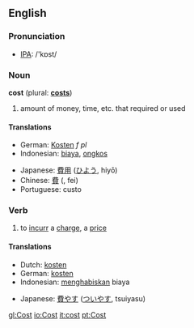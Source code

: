 ==English==

{{rank|week|stone|tree|781|cost|value|cast|speaking}}

=== Pronunciation ===
*[[w:IPA|IPA]]: /'kɒst/

=== Noun ===
'''cost'''  (plural: '''[[costs]]''')
# amount of money, time, etc. that required or used

====Translations====
{{top}}
*German: [[Kosten]] ''f'' ''pl''
*Indonesian: [[biaya]], [[ongkos]]
{{mid}}
*Japanese: [[費用]] ([[ひよう]], hiyō)
*Chinese: [[費]] ([[]], fei)
*Portuguese: custo
{{bottom}}

=== Verb ===
{{irregverb|cost|[[costs]]|cost|cost|[[costing]]}}
# to [[incurr]] a [[charge]], a [[price]]

====Translations====
{{top}}
*Dutch: [[kosten]]
*German: [[kosten]]
*Indonesian: [[habis|menghabiskan]] biaya
{{mid}}
*Japanese: [[費やす]] ([[ついやす]], tsuiyasu)
{{bottom}}

[[gl:Cost]]
[[io:Cost]]
[[it:cost]]
[[pt:Cost]]
